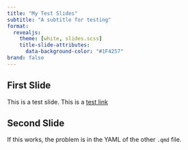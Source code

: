 ```yaml
---
title: "My Test Slides"
subtitle: "A subtitle for testing"
format: 
  revealjs: 
    theme: [white, slides.scss]
    title-slide-attributes: 
      data-background-color: "#1F4257"
brand: false
---
```


## First Slide

This is a test slide. This is a [test link](aluby.github.io)

## Second Slide

If this works, the problem is in the YAML of the other `.qmd` file.
